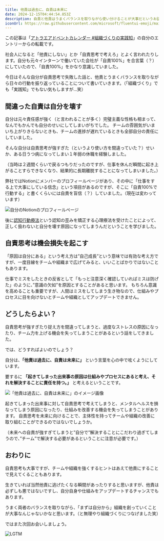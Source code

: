 ```yaml
---
title: 他責は過去に、自責は未来に
date: 2024-12-15T04:44:54.853Z
description: 自責と他責はうまくバランスを取りながら使い分けることが大事だというお話です。
iconUrl: https://raw.githubusercontent.com/microsoft/fluentui-emoji/main/assets/Melting%20face/Flat/melting_face_flat.svg
---
```



この記事は「[アトラエアドベントカレンダー #組織づくりの実践知](https://note.com/atrae/m/maea3c103fa3a)」の自分のエントリーからの転載です。

<ExternalOgp url="https://note.com/atrae/m/maea3c103fa3a"/>

社会人になると「他責にしない」とか「自責思考で考えろ」とよく言われたりします。自分も元々インターンで働いていた会社が「自責100%」を合言葉（？）にしていたので、「自責100%」をかなり意識していました。

今日はそんな自分が自責思考で失敗した話と、他責とうまくバランスを取りながら日々の行動を振り返っていることについて書いていきます。（「組織づくり」でも「実践知」でもない気もしますが…笑）

## 間違った自責は自分を壊す

自分は元々責任感が強く（と言われることが多く）完璧主義な性格も相まって、なんでもかんでも自分のせいにしてしまいがちでした。
チームの雰囲気がいまいち上がりきらないときも、チームの進捗が遅れているときも全部自分の責任にしていました。

そんな自分は自責思考が強すぎた（というより使い方を間違っていた？）せいか、ある日うつ病になってしまい１年弱の休職を経験しました。

（当時は２週間くらいで戻るつもりだったのですが、仕事を休んだ瞬間に起き上がることすらできなくなり、結果的に長期離脱することになってしまいました。）

弊社ではNotionにメンバーのプロフィールページがあり、その中に「仕事をする上で大事にしている信念」という項目があるのですが、そこに「自責100%で行動する」と書くくらいには自責を盲信（？）していました。（現在は変わっています）

![自分のNotionのプロフィールページ](notion-profile.webp)

後に[認知行動療法](https://www.ncnp.go.jp/hospital/patient/rinshoshinri/rinshoshinri_blog20220713.html)という認知の歪みを矯正する心理療法を受けたことによって、正しく扱わないと自分を壊す原因になってしまうんだということを学びました。


## 自責思考は機会損失を起こす

「原因は自分にある」という考え方は”自己成長”という意味では有効な考え方ですが、一度目線をチームや組織まで広げてみると、いいことばかりではないこともあります。

仕事でミスをしたときの反省として「もっと注意深く確認していればミスは防げた」のように、”意識の欠如”を原因とすることがあると思います。
もちろん意識を高めることも重要ですが、人間はミスをしてしまう生き物なので、仕組みやプロセスに目を向けないとチームや組織としてアップデートできません。

<ExternalOgp url="https://diamond.jp/articles/-/353642?page=2"/>

## どうしたらよい？

自責思考が強すぎたり捉え方を間違ってしまうと、過度なストレスの原因になったり、チーム力を上げる機会を失ってしまうことがあるという話をしてきました。

では、どうすればよいのでしょう？

自分は、**「他責は過去に、自責は未来に」** という言葉を心の中で呟くようにしています。

要するに **「起きてしまった出来事の原因は仕組みやプロセスにあると考え、それを解決することに責任を持つ。」** と考えるということです。

![「他責は過去に、自責は未来に」のイメージ画像](jiseki.webp)

起きてしまった出来事に対して自責思考で考えてしまうと、メンタルヘルスを損なってしまう原因になったり、仕組みを改善する機会を失ってしまうことがあります。
自責思考を未来に向けることで、主体性を持ってチームや組織の改善に取り組むことができるのではないでしょうか。

（未来への自責が強すぎてしまうと”自分で”解決することにこだわり過ぎてしまうので、”チーム”で解決する必要があるということに注意が必要です。）


## おわりに

自責思考も大事ですが、チームや組織を強くするヒントはあえて他責にすることで見えてくることもあります。

生きていれば当然他責に逃げたくなる瞬間があったりすると思いますが、他責は必ずしも悪ではないですし、自分自身や仕組みをアップデートするチャンスでもあります。

うまく両者のバランスを取りながら、「まずは自分から」組織を創っていくことが大事なんじゃないかなと思います。（と無理やり組織づくりにつなげました笑）

ではまた次回お会いしましょう。

![LGTM](https://images.ctfassets.net/rd8mwctho8md/3uphHYSDwM6YWnbC6yILcU/23e34f70de5f6b289287caa3deb28854/1000007249.webp?w=540&h=540&q=80&fm=webp)


